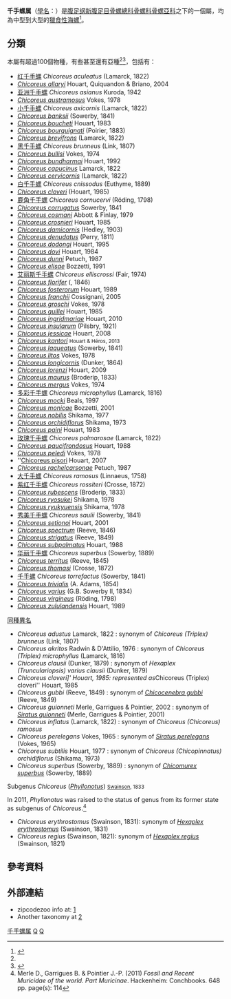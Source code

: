 {{Automatic taxobox
| taxon = Chicoreus
| image = Chicoreus ramosus.png
| image_caption = Ventral view of a shell of ''[[Chicoreus_ramosus|Chicoreus ramosus]]''
| authority = {{tsl|en|Pierre Dénys de Montfort|皮埃爾·德蒙福特|Montfort}}, 1810<ref>Montfort (1810). ''Conch. Syst.'' '''2''': 610.</ref>
| type_species = ''[[大千手螺|Murex ramosus]]''
| type_species_authority = （[[卡尔·林奈|林奈]]，[[自然系统第十版|1758]]）
| synonyms_ref = <ref name="WoRMS_205487" />
| synonyms =
* ''Chicoreus (Chicopinnatus)'' <small>Houart, 1992</small>
* ''Chicoreus (Chicoreus)'' <small>Montfort, 1810</small>
* ''Chicoreus (Rhizophorimurex)'' <small>Oyama, 1950</small>
* ''Chicoreus (Triplex)'' <small>Perry, 1810</small>
* ''Euphyllon'' <small>[[Félix_Pierre_Jousseaume|Jousseaume]], 1880</small>
* ''Foveomurex'' <small>Wenz, 1941</small>
* ''Frondosaria'' <small>Schlüter, 1838</small>
* ''Murex'' (''Chicoreus'') <small>Montfort, 1810</small>
* ''Pirtus'' <small>de Gregorio, 1885</small>
* ''Torvamurex'' <small>Macpherson & Gabriel, 1962</small>
* ''Torvamurex'' <small>Iredale, 1936</small> (invalid, no description)
* ''Triplex'' <small>Perry, 1810</small>
|display_parents= 3
}}
'''千手螺属'''（[[學名|學名]]：{{lang|la|'''''Chicoreus'''''}}）是[[腹足纲|腹足纲]][[新腹足目|新腹足目]][[骨螺總科|骨螺總科]][[骨螺科|骨螺科]][[骨螺亞科|骨螺亞科]]之下的一個屬，均為中型到大型的[[獵食性|獵食性]][[海螺|海螺]]<ref name="WoRMS_205487">{{cite web |url=http://www.marinespecies.org/aphia.php?p=taxdetails&id=205487 |accessdate=2013-11-27 |last1=Bouchet |first1=P. |last2=Houart |first2=R. |year=2010 |title=''Chicoreus'' Montfort, 1810 |archive-date=2013-10-29 |archive-url=https://web.archive.org/web/20131029214326/http://www.marinespecies.org/aphia.php?p=taxdetails&id=205487 |dead-url=no }}</ref>。

== 分類 ==
本屬有超過100個物種，有些甚至還有亞種<ref name="WoRMS_205487" /><ref name="Malacolog 4.1.1">{{cite web|url=http://www.malacolog.org/search.php?mode=findsnail&genus=chicoreus&associatedname=&author=&year=&yearend=&Search=Search|title=Malacolog 4.1.1: A Database of Western Atlantic Marine Mollusca|last=Rosenberg|first=Gary|date=2009|accessdate=2013-11-27|archive-date=2015-04-02|archive-url=https://web.archive.org/web/20150402144703/http://www.malacolog.org/search.php?mode=findsnail&genus=chicoreus&associatedname=&author=&year=&yearend=&Search=Search|dead-url=no}}</ref>，包括有：
{{div col|colwidth=20em}}
* [[红千手螺|红千手螺]] ''Chicoreus aculeatus'' (Lamarck, 1822)
*''[[Chicoreus_allaryi|Chicoreus allaryi]]'' Houart, Quiquandon & Briano, 2004
* [[亚洲千手螺|亚洲千手螺]] ''Chicoreus asianus'' Kuroda, 1942
*''[[Chicoreus_austramosus|Chicoreus austramosus]]'' Vokes, 1978
* [[小千手螺|小千手螺]] ''Chicoreus axicornis'' (Lamarck, 1822)
*''[[Chicoreus_banksii|Chicoreus banksii]]'' (Sowerby, 1841)
*''[[Chicoreus_boucheti|Chicoreus boucheti]]'' Houart, 1983
*''[[Chicoreus_bourguignati|Chicoreus bourguignati]]'' (Poirier, 1883)
*''[[Chicoreus_brevifrons|Chicoreus brevifrons]]'' (Lamarck, 1822)
* [[黑千手螺|黑千手螺]] ''Chicoreus brunneus'' (Link, 1807)
*''[[Chicoreus_bullisi|Chicoreus bullisi]]'' Vokes, 1974
*''[[Chicoreus_bundharmai|Chicoreus bundharmai]]'' Houart, 1992
* ''[[Chicoreus_capucinus|Chicoreus capucinus]]'' Lamarck, 1822
*''[[Chicoreus_cervicornis|Chicoreus cervicornis]]'' (Lamarck, 1822)
* [[白千手螺|白千手螺]] ''Chicoreus cnissodus'' (Euthyme, 1889)
*''[[Chicoreus_cloveri|Chicoreus cloveri]]'' (Houart, 1985)
* [[鹿角千手螺|鹿角千手螺]] ''Chicoreus cornucervi'' (Röding, 1798)
*''[[Chicoreus_corrugatus|Chicoreus corrugatus]]'' Sowerby, 1841
*''[[Chicoreus_cosmani|Chicoreus cosmani]]'' Abbott & Finlay, 1979
*''[[Chicoreus_crosnieri|Chicoreus crosnieri]]'' Houart, 1985
*''[[Chicoreus_damicornis|Chicoreus damicornis]]'' (Hedley, 1903)
*''[[Chicoreus_denudatus|Chicoreus denudatus]]'' (Perry, 1811)
*''[[Chicoreus_dodongi|Chicoreus dodongi]]'' Houart, 1995
*''[[Chicoreus_dovi|Chicoreus dovi]]'' Houart, 1984
*''[[Chicoreus_dunni|Chicoreus dunni]]'' Petuch, 1987
* ''[[Chicoreus_elisae|Chicoreus elisae]]'' Bozzetti, 1991
* [[艾丽斯千手螺|艾丽斯千手螺]] ''Chicoreus elliscrossi'' (Fair, 1974)
* ''[[Chicoreus_florifer|Chicoreus florifer]]'' ({{tsl|en|Lovell Augustus Reeve|洛弗爾·奧古斯都·里夫|Reeve}}, 1846)
* ''[[Chicoreus_fosterorum|Chicoreus fosterorum]]'' Houart, 1989
* ''[[Chicoreus_franchii|Chicoreus franchii]]'' Cossignani, 2005
* ''[[Chicoreus_groschi|Chicoreus groschi]]'' Vokes, 1978
* ''[[Chicoreus_guillei|Chicoreus guillei]]'' Houart, 1985
* ''[[Chicoreus_ingridmariae|Chicoreus ingridmariae]]'' Houart, 2010
* ''[[Chicoreus_insularum|Chicoreus insularum]]'' (Pilsbry, 1921)
* ''[[Chicoreus_jessicae|Chicoreus jessicae]]'' Houart, 2008
* ''[[Chicoreus_kantori|Chicoreus kantori]]'' <small>Houart & Héros, 2013</small> 
* ''[[Chicoreus_laqueatus|Chicoreus laqueatus]]'' (Sowerby, 1841)
* ''[[Chicoreus_litos|Chicoreus litos]]'' Vokes, 1978
* ''[[Chicoreus_longicornis|Chicoreus longicornis]]'' (Dunker, 1864)
* ''[[Chicoreus_lorenzi|Chicoreus lorenzi]]'' Houart, 2009 
* ''[[Chicoreus_maurus|Chicoreus maurus]]'' (Broderip, 1833)
* ''[[Chicoreus_mergus|Chicoreus mergus]]'' Vokes, 1974
* [[多彩千手螺|多彩千手螺]] ''Chicoreus microphyllus'' (Lamarck, 1816)
* ''[[Chicoreus_mocki|Chicoreus mocki]]'' Beals, 1997
* ''[[Chicoreus_monicae|Chicoreus monicae]]'' Bozzetti, 2001
* ''[[Chicoreus_nobilis|Chicoreus nobilis]]'' Shikama, 1977
* ''[[Chicoreus_orchidiflorus|Chicoreus orchidiflorus]]'' Shikama, 1973
* ''[[Chicoreus_paini|Chicoreus paini]]'' Houart, 1983
* [[玫瑰千手螺|玫瑰千手螺]] ''Chicoreus palmarosae'' (Lamarck, 1822)
* ''[[Chicoreus_paucifrondosus|Chicoreus paucifrondosus]]'' Houart, 1988
* ''[[Chicoreus_peledi|Chicoreus peledi]]'' Vokes, 1978
* ''[[Chicoreus_pisori|Chicoreus pisori]] Houart, 2007
* ''[[Chicoreus_rachelcarsonae|Chicoreus rachelcarsonae]]'' Petuch, 1987
* [[大千手螺|大千手螺]] ''Chicoreus ramosus'' (Linnaeus, 1758)
* [[紫红千手螺|紫红千手螺]] ''Chicoreus rossiteri'' (Crosse, 1872)
* ''[[Chicoreus_rubescens|Chicoreus rubescens]]'' (Broderip, 1833)
* ''[[Chicoreus_ryosukei|Chicoreus ryosukei]]'' Shikama, 1978
* ''[[Chicoreus_ryukyuensis|Chicoreus ryukyuensis]]'' Shikama, 1978
* [[秀美千手螺|秀美千手螺]] ''Chicoreus saulii'' (Sowerby, 1841)
* ''[[Chicoreus_setionoi|Chicoreus setionoi]]'' Houart, 2001
* ''[[Chicoreus_spectrum|Chicoreus spectrum]]'' (Reeve, 1846)
* ''[[Chicoreus_strigatus|Chicoreus strigatus]]'' (Reeve, 1849)
* ''[[Chicoreus_subpalmatus|Chicoreus subpalmatus]]'' Houart, 1988
* [[华丽千手螺|华丽千手螺]] ''Chicoreus superbus'' (Sowerby, 1889)
*''[[Chicoreus_territus|Chicoreus territus]]'' (Reeve, 1845)
* ''[[Chicoreus_thomasi|Chicoreus thomasi]]'' (Crosse, 1872)
* [[千手螺|千手螺]] ''Chicoreus torrefactus'' (Sowerby, 1841)
* ''[[Chicoreus_trivialis|Chicoreus trivialis]]'' (A. Adams, 1854)
* ''[[Chicoreus_varius|Chicoreus varius]]'' (G.B. Sowerby II, 1834)
* ''[[Chicoreus_virgineus|Chicoreus virgineus]]'' (Röding, 1798)
*''[[Chicoreus_zululandensis|Chicoreus zululandensis]]'' Houart, 1989
{{div col end}}
;[[同種異名|同種異名]]
*''Chicoreus adustus'' Lamarck, 1822 : synonym of ''Chicoreus (Triplex) brunneus'' (Link, 1807)
*''Chicoreus akritos'' Radwin & D'Attilio, 1976 : synonym of ''Chicoreus (Triplex) microphyllus'' (Lamarck, 1816)
*''Chicoreus clausii'' (Dunker, 1879) : synonym of ''Hexaplex (Trunculariopsis) varius clausii'' (Dunker, 1879)
*''Chicoreus cloveri]' Houart, 1985: represented as ''Chicoreus (Triplex) cloveri'' Houart, 1985 
*''Chicoreus gubbi'' (Reeve, 1849) : synonym of ''[[Chicocenebra_gubbi|Chicocenebra gubbi]]'' (Reeve, 1849)
*''Chicoreus guionneti'' Merle, Garrigues & Pointier, 2002 : synonym of ''[[Siratus_guionneti|Siratus guionneti]]'' (Merle, Garrigues & Pointier, 2001)
*''Chicoreus inflatus'' (Lamarck, 1822) : synonym of ''Chicoreus (Chicoreus) ramosus''
*''Chicoreus perelegans'' Vokes, 1965 : synonym of ''[[Siratus_perelegans|Siratus perelegans]]'' (Vokes, 1965)
*''Chicoreus subtilis'' Houart, 1977 : synonym of ''Chicoreus (Chicopinnatus) orchidiflorus'' (Shikama, 1973)
*''Chicoreus superbus'' (Sowerby, 1889) : synonym of ''[[Chicomurex_superbus|Chicomurex superbus]]'' (Sowerby, 1889)

;Subgenus ''Chicoreus'' (''[[Phyllonotus|Phyllonotus]]'') <small>[[William_John_Swainson|Swainson]], 1833</small>
In 2011, ''Phyllonotus'' was raised to the status of genus from its former state as subgenus of ''Chicoreus''.<ref>Merle D., Garrigues B. & Pointier J.-P. (2011) ''Fossil and Recent Muricidae of the world. Part Muricinae''. Hackenheim: Conchbooks. 648 pp. page(s): 114</ref>
*''Chicoreus erythrostomus'' (Swainson, 1831): synonym of ''[[Hexaplex_erythrostomus|Hexaplex erythrostomus]]'' (Swainson, 1831)
*''Chicoreus regius'' (Swainson, 1821): synonym of ''[[Hexaplex_regius|Hexaplex regius]]'' (Swainson, 1821)

==參考資料==
{{reflist}}

== 外部連結 ==
{{Commons category|Chicoreus}}
* zipcodezoo info at: [https://web.archive.org/web/20131030230529/http://zipcodezoo.com/Animals/C/Chicoreus_ramosus/]
* Another taxonomy at [http://www.taxonomy.nl/main/classification/36311.htm]
{{taxonbar}}

[[Category:千手螺属|]]
[[Category:骨螺科|Q]]
[[Category:1810年描述的分类群|Q]]